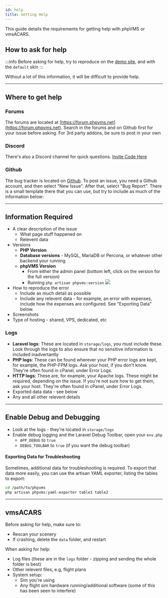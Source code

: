 ```yaml
---
id: help
title: Getting Help
---
```


This guide details the requirements for getting help with phpVMS or vmsACARS.


## How to ask for help

:::info
Before asking for help, try to reproduce on the [demo site](https://demo.phpvms.net), and with the `default` skin
:::

Without a lot of this information, it will be difficult to provide help.

---

## Where to get help

### Forums

The forums are located at [https://forum.phpvms.net](https://forum.phpvms.net). Search in the forums and on Github first for your issue before asking. For 3rd party addons, be sure to post in your own

### Discord

There's also a Discord channel for quick questions. [Invite Code Here](https://discord.gg/wvAmMnd)

### Github

The bug tracker is located on [Github](https://github.com/nabeelio/phpvms/issues). To post an issue, you need a Github account, and then select "New Issue". After that, select "Bug Report". There is a small template there that you can use, but try to include as much of the information below:

---

## Information Required

- A clear description of the issue
    - What page stuff happened on
    - Relevent data
- Versions
    - **PHP Version**
    - **Database versions** - MySQL, MariaDB or Percona, or whatever other backend your running
    - **phpVMS Version**
        - From either the admin panel (bottom left, click on the version for the full version) 
        - Running `php artisan phpvms:version`
        ![](img/version.png)
- How to reproduce the error 
    - Include as much detail as possible
    - Include any relevent data - for example, an error with expenses, include how the expenses are configured. See "Exporting Data" below.
- Screenshots
- Type of hosting - shared, VPS, dedicated, etc

### Logs

- **Laravel logs**: These are located in `storage/logs`, you must include these. Look through the logs to also ensure that no sensitive information is included inadvertantly
- **PHP logs**: These can be found wherever your PHP error logs are kept, for example, the PHP-FPM logs. Ask your host, if you don't know. They're often found in cPanel, under Error Logs.
- **HTTP logs**: These are, for example, your Apache logs. These might be required, depending on the issue. If you're not sure how to get them, ask your host. They're often found in cPanel, under Error Logs.
- Exported data data - see below
- Any and all other relevent details

---

## Enable Debug and Debugging

- Look at the logs - they're located in `storage/logs`
- Enable debug logging and the Laravel Debug Toolbar, open your `env.php`
    - `APP_DEBUG` to `true`
    - `DEBUG_TOOLBAR` to `true` (if you want the debug toolbar)

#### Exporting Data for Troubleshooting

Sometimes, additional data for troubleshooting is required. To export that data more easily, you can use the artisan YAML exporter, listing the tables to export:

```bash
cd /path/to/phpvms
php artisan phpvms:yaml-exporter table1 table2
```

---

## vmsACARS

Before asking for help, make sure to:

- Rescan your scenery
- If crashing, delete the `data` folder, and restart

When asking for help:

- Log files (these are in the `logs` folder - zipping and sending the whole folder is best)
- Other relevent files, e.g, flight plans
- System setup:
    - Sim you're using
    - Any flight sim hardware running/additional software (some of this has been seen to interfere)

